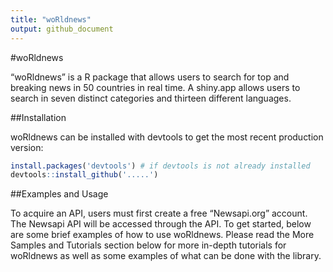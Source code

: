 ```yaml
---
title: "woRldnews"
output: github_document
---
```


#woRldnews

"woRldnews" is a R package that allows users to search for top and breaking news in 50 countries in real time. A shiny.app allows users to search in seven distinct categories and thirteen different languages. 


##Installation

woRldnews can be installed with devtools to get the most recent production version:

```r
install.packages('devtools') # if devtools is not already installed
devtools::install_github('.....')
```

##Examples and Usage

To acquire an API, users must first create a free "Newsapi.org" account. The Newsapi API will be accessed through the API. To get started, below are some brief examples of how to use woRldnews.
Please read the More Samples and Tutorials section below for more in-depth tutorials for woRldnews as well as some examples of what can be done with the library. 



